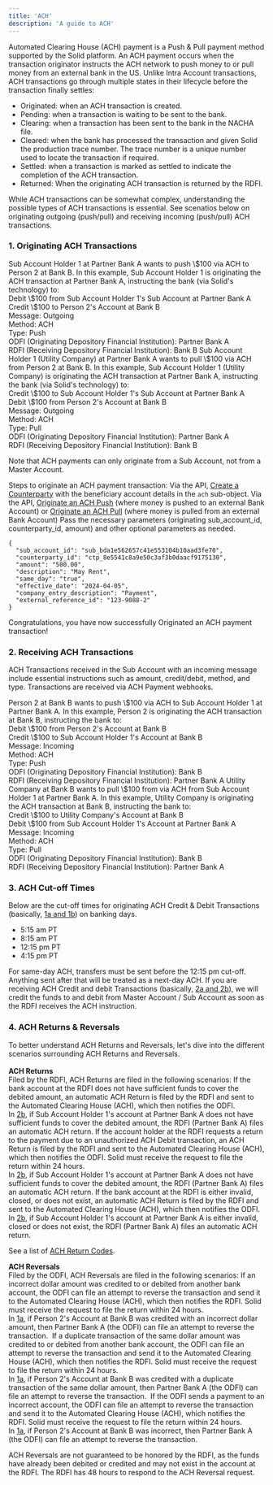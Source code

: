 ```yaml
---
title: 'ACH'
description: 'A guide to ACH'
---
```

Automated Clearing House (ACH) payment is a Push & Pull payment method supported by the Solid platform. An ACH payment occurs when the transaction originator instructs the ACH network to push money to or pull money from an external bank in the US. Unlike Intra Account transactions, ACH transactions go through multiple states in their lifecycle before the transaction finally settles:
- Originated: when an ACH transaction is created.
- Pending: when a transaction is waiting to be sent to the bank.
- Clearing: when a transaction has been sent to the bank in the NACHA file.
- Cleared: when the bank has processed the transaction and given Solid the production trace number. The trace number is a unique number used to locate the transaction if required.
- Settled: when a transaction is marked as settled to indicate the completion of the ACH transaction.
- Returned: When the originating ACH transaction is returned by the RDFI.

While ACH transactions can be somewhat complex, understanding the possible types of ACH transactions is essential. See scenatios below on originating outgoing (push/pull) and receiving incoming (push/pull) ACH transactions.

### 1. Originating ACH Transactions ###
<AccordionGroup>
  <Accordion title="1a: Originate an ACH Push">
Sub Account Holder 1 at Partner Bank A wants to push \$100 via ACH to Person 2 at Bank B. In this example, Sub Account Holder 1 is originating the ACH transaction at Partner Bank A, instructing the bank (via Solid's technology) to:<br />
Debit \$100 from Sub Account Holder 1's Sub Account at Partner Bank A<br />
Credit \$100 to Person 2's Account at Bank B<br />
Message: Outgoing<br />
Method: ACH<br />
Type: Push<br />
ODFI (Originating Depository Financial Institution): Partner Bank A<br />
RDFI (Receiving Depository Financial Institution): Bank B
  </Accordion>
    <Accordion title="1b: Originate an ACH Pull">
Sub Account Holder 1 (Utility Company) at Partner Bank A wants to pull \$100 via ACH from Person 2 at Bank B. In this example, Sub Account Holder 1 (Utility Company) is originating the ACH transaction at Partner Bank A, instructing the bank (via Solid's technology) to:<br />
Credit \$100 to Sub Account Holder 1's Sub Account at Partner Bank A<br />
Debit \$100 from Person 2's Account at Bank B<br />
Message: Outgoing<br />
Method: ACH<br />
Type: Pull<br />
ODFI (Originating Depository Financial Institution): Partner Bank A<br />
RDFI (Receiving Depository Financial Institution): Bank B<br />
  </Accordion>
</AccordionGroup>


<Tip>Note that ACH payments can only originate from a Sub Account, not from a Master Account.</Tip>

Steps to originate an ACH payment transaction:
<Steps>
  <Step title="Create Counterparty">
 Via the API, [Create a Counterparty](/v2/api-reference/counterparties/create-a-counterparty) with the beneficiary account details in the `ach` sub-object. 
  </Step>
  <Step title="Originate an ACH Payment Transaction">
 Via the API, [Originate an ACH Push](/v2/api-reference/transactions/originate-an-ach-push) (where money is pushed to an external Bank Account) or [Originate an ACH Pull](/v2/api-reference/transactions/originate-an-ach-pull) (where money is pulled from an external Bank Account)
  </Step>
  <Step title="Pass Parameters">
 Pass the necessary parameters (originating sub_account_id, counterparty_id, amount) and other optional parameters as needed.
```
{
  "sub_account_id": "sub_bda1e562657c41e553104b10aad3fe70",
  "counterparty_id": "ctp_8e5541c8a9e50c3af3b0daacf9175130",
  "amount": "500.00",
  "description": "May Rent",
  "same_day": "true",
  "effective_date": "2024-04-05",
  "company_entry_description": "Payment",
  "external_reference_id": "123-9088-2"
}
```
  </Step>
</Steps>

<Check>Congratulations, you have now successfully Originated an ACH payment transaction!</Check>

### 2. Receiving ACH Transactions ###
ACH Transactions received in the Sub Account with an incoming message include essential instructions such as amount, credit/debit, method, and type. Transactions are received via ACH Payment webhooks.

<AccordionGroup>
  <Accordion title="2a: Receiving an ACH Push">
Person 2 at Bank B wants to push \$100 via ACH to Sub Account Holder 1 at Partner Bank A. In this example, Person 2 is originating the ACH transaction at Bank B, instructing the bank to:<br />
Debit \$100 from Person 2's Account at Bank B<br />
Credit \$100 to Sub Account Holder 1's Account at Bank B<br />
Message: Incoming<br />
Method: ACH<br />
Type: Push<br />
ODFI (Originating Depository Financial Institution): Bank B<br />
RDFI (Receiving Depository Financial Institution): Partner Bank A
  </Accordion>
 <Accordion title="2b: Receiving an ACH Pull">
Utility Company at Bank B wants to pull \$100 from via ACH from Sub Account Holder 1 at Partner Bank A. In this example, Utility Company is originating the ACH transaction at Bank B, instructing the bank to:<br />
Credit \$100 to Utility Company's Account at Bank B<br />
Debit \$100 from Sub Account Holder 1's Account at Partner Bank A<br />
Message: Incoming<br />
Method: ACH<br />
Type: Pull<br />
ODFI (Originating Depository Financial Institution): Bank B<br />
RDFI (Receiving Depository Financial Institution): Partner Bank A<br />
  </Accordion>
</AccordionGroup>

### 3. ACH Cut-off Times ###
Below are the cut-off times for originating ACH Credit & Debit Transactions (basically, [1a and 1b](/payments/ach#1-originating-ach-transactions)) on banking days.
- 5:15 am PT
- 8:15 am PT
- 12:15 pm PT
- 4:15 pm PT

<Note>For same-day ACH, transfers must be sent before the 12:15 pm cut-off. Anything sent after that will be treated as a next-day ACH.
If you are receiving ACH Credit and debit Transactions (basically, [2a and 2b](/payments/ach#2-receiving-ach-transactions)), we will credit the funds to and debit from Master Account / Sub Account as soon as the RDFI receives the ACH instruction.</Note>

### 4. ACH Returns & Reversals ###
To better understand ACH Returns and Reversals, let's dive into the different scenarios surrounding ACH Returns and Reversals.<br /><br />
**ACH Returns**<br />
Filed by the RDFI, ACH Returns are filed in the following scenarios:
<AccordionGroup>
  <Accordion title="1. Not Sufficient Funds (NSF)">
If the bank account at the RDFI does not have sufficient funds to cover the debited amount, an automatic ACH Return is filed by the RDFI and sent to the Automated Clearing House (ACH), which then notifies the ODFI.<br />
In [2b](/payments/ach#2-receiving-ach-transactions), if Sub Account Holder 1's account at Partner Bank A does not have sufficient funds to cover the debited amount, the RDFI (Partner Bank A) files an automatic ACH return.
 </Accordion>
 <Accordion title="2. Unauthorized Transaction">
If the account holder at the RDFI requests a return to the payment due to an unauthorized ACH Debit transaction, an ACH Return is filed by the RDFI and sent to the Automated Clearing House (ACH), which then notifies the ODFI. Solid must receive the request to file the return within 24 hours.<br />
In [2b](/payments/ach#2-receiving-ach-transactions), if Sub Account Holder 1's account at Partner Bank A does not have sufficient funds to cover the debited amount, the RDFI (Partner Bank A) files an automatic ACH return.
  </Accordion>
  <Accordion title="3. Incorrect Account">
If the bank account at the RDFI is either invalid, closed, or does not exist, an automatic ACH Return is filed by the RDFI and sent to the Automated Clearing House (ACH), which then notifies the ODFI.<br />
In [2b](/payments/ach#2-receiving-ach-transactions), if Sub Account Holder 1's account at Partner Bank A is either invalid, closed or does not exist, the RDFI (Partner Bank A) files an automatic ACH return.
  </Accordion>
</AccordionGroup>

See a list of [ACH Return Codes](https://uploads-ssl.webflow.com/66633a8deaa98cd86b9f0eb3/66980f78467135c36869e194_ACH-Return-Codes.pdf).

**ACH Reversals**<br />
Filed by the ODFI, ACH Reversals are filed in the following scenarios:
<AccordionGroup>
  <Accordion title= "1. Incorrect Amount">
If an incorrect dollar amount was credited to or debited from another bank account, the ODFI can file an attempt to reverse the transaction and send it to the Automated Clearing House (ACH), which then notifies the RDFI. Solid must receive the request to file the return within 24 hours.<br />
In [1a](/payments/ach#1-originating-ach-transactions), if Person 2's Account at Bank B was credited with an incorrect dollar amount, then Partner Bank A (the ODFI) can file an attempt to reverse the transaction. 
 </Accordion>
 <Accordion title= "2. Duplicate Transaction">
If a duplicate transaction of the same dollar amount was credited to or debited from another bank account, the ODFI can file an attempt to reverse the transaction and send it to the Automated Clearing House (ACH), which then notifies the RDFI. Solid must receive the request to file the return within 24 hours.<br />
In [1a](/payments/ach#1-originating-ach-transactions), if Person 2's Account at Bank B was credited with a duplicate transaction of the same dollar amount, then Partner Bank A (the ODFI) can file an attempt to reverse the transaction. 
 </Accordion>
  <Accordion title= "3. Incorrect Account">
If the ODFI sends a payment to an incorrect account, the ODFI can file an attempt to reverse the transaction and send it to the Automated Clearing House (ACH), which notifies the RDFI. Solid must receive the request to file the return within 24 hours.<br />
In [1a](/payments/ach#1-originating-ach-transactions), if Person 2's Account at Bank B was incorrect, then Partner Bank A (the ODFI) can file an attempt to reverse the transaction. 
  </Accordion>
</AccordionGroup>

<Warning>ACH Reversals are not guaranteed to be honored by the RDFI, as the funds have already been debited or credited and may not exist in the account at the RDFI. The RDFI has 48 hours to respond to the ACH Reversal request.</Warning>